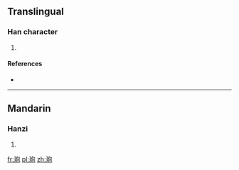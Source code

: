 ==Translingual==

===Han character===
{{Han char|rn=96|rad=玉|as=05|sn=9|four=17112|canj=MGPRU}}

# {{defn|Han|sort=玉05}}

====References====
* {{Han ref|kx=0729.010|dkj=20896|dj=1140.260|hdz=21108.080|uh=73B8|ud=29624|bh=CFD5|bd=53205}}

----

==Mandarin==

===Hanzi===
{{cmn-hanzi|pin=[[cī]] ([[ci1]]), [[fú]] ([[fu2]])|wg=tz'u<sup>1</sup>, fu<sup>2</sup>}}

# {{defn|lang=cmn|sort=玉05}}

[[fr:玸]]
[[pl:玸]]
[[zh:玸]]